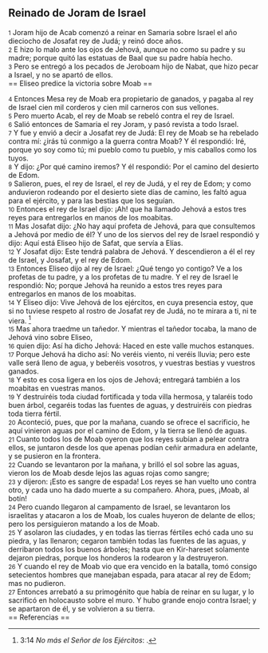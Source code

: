 == Reinado de Joram de Israel ==

{{anchor|1}} <small>1</small> Joram hijo de Acab comenzó a reinar en Samaria sobre Israel el año dieciocho de Josafat rey de Judá; y reinó doce años.<br>
{{anchor|2}} <small>2</small> E hizo lo malo ante los ojos de Jehová, aunque no como su padre y su madre; porque quitó las estatuas de Baal que su padre había hecho.<br>
{{anchor|3}} <small>3</small> Pero se entregó a los pecados de Jeroboam hijo de Nabat, que hizo pecar a Israel, y no se apartó de ellos.<br>
== Eliseo predice la victoria sobre Moab ==

{{anchor|4}} <small>4</small> Entonces Mesa rey de Moab era propietario de ganados, y pagaba al rey de Israel cien mil corderos y cien mil carneros con sus vellones.<br>
{{anchor|5}} <small>5</small> Pero muerto Acab, el rey de Moab se rebeló contra el rey de Israel.<br>
{{anchor|6}} <small>6</small> Salió entonces de Samaria el rey Joram, y pasó revista a todo Israel.<br>
{{anchor|7}} <small>7</small> Y fue y envió a decir a Josafat rey de Judá: El rey de Moab se ha rebelado contra mí: ¿irás tú conmigo a la guerra contra Moab? Y él respondió: Iré, porque yo soy como tú; mi pueblo como tu pueblo, y mis caballos como los tuyos.<br>
{{anchor|8}} <small>8</small> Y dijo: ¿Por qué camino iremos? Y él respondió: Por el camino del desierto de Edom.<br>
{{anchor|9}} <small>9</small> Salieron, pues, el rey de Israel, el rey de Judá, y el rey de Edom; y como anduvieron rodeando por el desierto siete días de camino, les faltó agua para el ejército, y para las bestias que los seguían.<br>
{{anchor|10}} <small>10</small> Entonces el rey de Israel dijo: ¡Ah! que ha llamado Jehová a estos tres reyes para entregarlos en manos de los moabitas.<br>
{{anchor|11}} <small>11</small> Mas Josafat dijo: ¿No hay aquí profeta de Jehová, para que consultemos a Jehová por medio de él? Y uno de los siervos del rey de Israel respondió y dijo: Aquí está Eliseo hijo de Safat, que servía a Elías.<br>
{{anchor|12}} <small>12</small> Y Josafat dijo: Este tendrá palabra de Jehová. Y descendieron a él el rey de Israel, y Josafat, y el rey de Edom.<br>
{{anchor|13}} <small>13</small> Entonces Eliseo dijo al rey de Israel: ¿Qué tengo yo contigo? Ve a los profetas de tu padre, y a los profetas de tu madre. Y el rey de Israel le respondió: No; porque Jehová ha reunido a estos tres reyes para entregarlos en manos de los moabitas.<br>
{{anchor|14}} <small>14</small> Y Eliseo dijo: Vive Jehová de los ejércitos, en cuya presencia estoy, que si no tuviese respeto al rostro de Josafat rey de Judá, no te mirara a ti, ni te viera. <ref>3:14 ''No más el Señor de los Ejércitos'': {{lib|LU|194|3|11}}.</ref><br>
{{anchor|15}} <small>15</small> Mas ahora traedme un tañedor. Y mientras el tañedor tocaba, la mano de Jehová vino sobre Eliseo,<br>
{{anchor|16}} <small>16</small> quien dijo: Así ha dicho Jehová: Haced en este valle muchos estanques.<br>
{{anchor|17}} <small>17</small> Porque Jehová ha dicho así: No veréis viento, ni veréis lluvia; pero este valle será lleno de agua, y beberéis vosotros, y vuestras bestias y vuestros ganados.<br>
{{anchor|18}} <small>18</small> Y esto es cosa ligera en los ojos de Jehová; entregará también a los moabitas en vuestras manos.<br>
{{anchor|19}} <small>19</small> Y destruiréis toda ciudad fortificada y toda villa hermosa, y talaréis todo buen árbol, cegaréis todas las fuentes de aguas, y destruiréis con piedras toda tierra fértil.<br>
{{anchor|20}} <small>20</small> Aconteció, pues, que por la mañana, cuando se ofrece el sacrificio, he aquí vinieron aguas por el camino de Edom, y la tierra se llenó de aguas.<br>
{{anchor|21}} <small>21</small> Cuanto todos los de Moab oyeron que los reyes subían a pelear contra ellos, se juntaron desde los que apenas podían ceñir armadura en adelante, y se pusieron en la frontera.<br>
{{anchor|22}} <small>22</small> Cuando se levantaron por la mañana, y brilló el sol sobre las aguas, vieron los de Moab desde lejos las aguas rojas como sangre;<br>
{{anchor|23}} <small>23</small> y dijeron: ¡Esto es sangre de espada! Los reyes se han vuelto uno contra otro, y cada uno ha dado muerte a su compañero. Ahora, pues, ¡Moab, al botín!<br>
{{anchor|24}} <small>24</small> Pero cuando llegaron al campamento de Israel, se levantaron los israelitas y atacaron a los de Moab, los cuales huyeron de delante de ellos; pero los persiguieron matando a los de Moab.<br>
{{anchor|25}} <small>25</small> Y asolaron las ciudades, y en todas las tierras fértiles echó cada uno su piedra, y las llenaron; cegaron también todas las fuentes de las aguas, y derribaron todos los buenos árboles; hasta que en Kir-hareset solamente dejaron piedras, porque los honderos la rodearon y la destruyeron.<br>
{{anchor|26}} <small>26</small> Y cuando el rey de Moab vio que era vencido en la batalla, tomó consigo setecientos hombres que manejaban espada, para atacar al rey de Edom; mas no pudieron.<br>
{{anchor|27}} <small>27</small> Entonces arrebató a su primogénito que había de reinar en su lugar, y lo sacrificó en holocausto sobre el muro. Y hubo grande enojo contra Israel; y se apartaron de él, y se volvieron a su tierra.<br>
== Referencias ==

<references />
